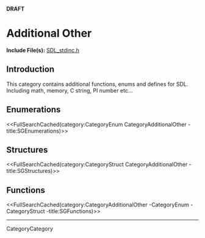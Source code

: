 <!-- # page was renamed from CategoryAdditionalOther -->
<!-- #master-page:CategoryTemplate -->
<!-- #master-date:Unknown-Date -->
<!-- format wiki -->
<!-- language en -->

'''DRAFT'''

<!-- #Sorry, I don't know how to name this page. If you have any idea, feel free to change it ;] -->

= Additional Other =

'''Include File(s):'''  [http://hg.libsdl.org/SDL/file/default/include/SDL_stdinc.h SDL_stdinc.h]


== Introduction ==
This category contains additional functions, enums and defines for SDL. Including math, memory, C string, PI number etc...

== Enumerations ==
<<FullSearchCached(category:CategoryEnum CategoryAdditionalOther -title:SGEnumerations)>>

== Structures ==
<<FullSearchCached(category:CategoryStruct CategoryAdditionalOther -title:SGStructures)>>

== Functions ==
<<FullSearchCached(category:CategoryAdditionalOther -CategoryEnum -CategoryStruct -title:SGFunctions)>>

----
CategoryCategory
